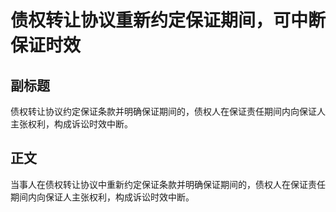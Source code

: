 # 债权转让协议重新约定保证期间，可中断保证时效
## 副标题
债权转让协议约定保证条款并明确保证期间的，债权人在保证责任期间内向保证人主张权利，构成诉讼时效中断。
## 正文
当事人在债权转让协议中重新约定保证条款并明确保证期间的，债权人在保证责任期间内向保证人主张权利，构成诉讼时效中断。